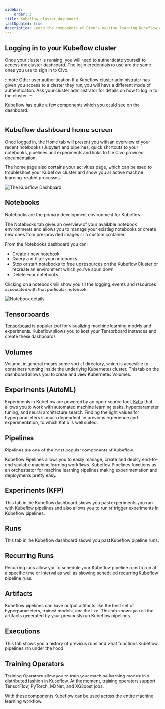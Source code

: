 ```yaml
---
sidebar:
    order: 3
title: Kubeflow cluster dashboard
lastUpdated: true
description: Learn the components of Civo's machine learning Kubeflow cluster dashboards
---
```



## Logging in to your Kubeflow cluster

Once your cluster is running, you will need to authenticate yourself to access the cluster dashboard. The login credentials to use are the same ones you use to sign in to Civo.

:::note
Other user authentication
If a Kubeflow cluster administrator has given you access to a cluster they run, you will have a different mode of authentication. Ask your cluster administrator for details on how to log in to the cluster.
:::

Kubeflow has quite a few components which you could see on the dashboard.

<Image src={components} alt="" style="background-color:white"/>

## Kubeflow dashboard home screen

Once logged in, the Home tab will present you with an overview of your recent notebooks (Jupyter) and pipelines, quick shortcuts to your notebooks, pipelines and experiments and links to the Civo provided documentation.

The home page also contains your activities page, which can be used to troubleshoot your Kubeflow cluster and show you all active machine learning-related processes.

![The Kubeflow Dashboard](images/dashboard.png)

## Notebooks

Notebooks are the primary development environment for Kubeflow.

The Notebooks tab gives an overview of your available notebook environments and allows you to manage your existing notebooks or create new ones from pre-provided images or a custom container.

From the Notebooks dashboard you can:

- Create a new notebook
- Query and filter your notebooks
- Stop or start notebooks to free up resources on the Kubeflow Cluster or recreate an environment which you've spun down
- Delete your notebooks

Clicking on a notebook will show you all the logging, events and resources associated with that particular notebook:

![Notebook details](images/notebook-details.png)

## Tensorboards

[Tensorboard](https://www.tensorflow.org/tensorboard) is popular tool for visualizing machine learning models and experiments. Kubeflow allows you to host your Tensorboard instances and create these dashboards.

## Volumes

Volume, in general means some sort of directory, which is accesible to containers running inside the underlying Kubernetes cluster. This tab on the dashboard allows you to creae and view Kubernetes Volumes.

## Experiments (AutoML)

Experiments in Kubeflow are powered by an open-source tool, [Katib](https://github.com/kubeflow/katib) that allows you to work with automated machine learning tasks, hyperparameter tuning, and neural architecture search. Finding the right values for hyperparameters is much dependent on previous experience and experimentation, to which Katib is well suited.

## Pipelines

Pipelines are one of the most popular components of Kubeflow.

Kubeflow Pipelines allows you to easily manage, create and deploy end-to-end scalable machine learning workflows. Kubeflow Pipelines functions as an orchestrator for machine learning pipelines making experimentation and deployments pretty easy.

## Experiments (KFP)

This tab in the Kubeflow dashboard shows you past experiments you ran with Kubeflow pipelines and also allows you to run or trigger experiments in Kubeflow pipelines.

## Runs

This tab in the Kubeflow dashboard shows you past Kubeflow pipeline runs.

## Recurring Runs

Recurring runs allow you to schedule your Kubeflow pipeline runs to run at a specific time or interval as well as showing scheduled recurring Kubeflow pipeline runs.

## Artifacts

Kubeflow pipelines can have output artifacts like the best set of hyperparameters, trained models, and the like. This tab shows you all the artifacts generated by your previously run Kubeflow pipelines.

## Executions

This tab shows you a history of previous runs and what functions Kubeflow pipelines ran under the hood.

## Training Operators

Training Operators allow you to train your machine learning models in a distributed fashion in Kubeflow. At the moment, training operators support TensorFlow, PyTorch, MXNet, and XGBoost jobs.

With these components Kubeflow can be used across the entire machine learning workflow.

<Image src={usecases} alt="" style="background-color:white"/>
